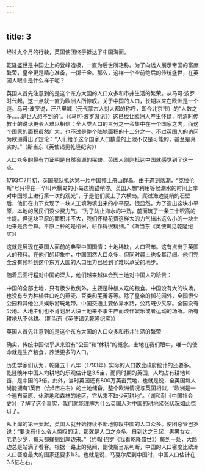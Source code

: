 ```yaml
---
---
---
```

title: 3
---



经过九个月的行驶，英国使团终于抵达了中国海面。

乾隆盛世是中国史上的登峰造极，一直为后世所艳称。为了向远人展示帝国的富庶繁荣，皇帝更是精心准备，一掷千金。那么，这样一个空前绝后的传统盛世，在英国人眼中是什么样子呢？

英国人首先注意到的是这个东方大国的人口众多和市井生活的繁荣。从马可·波罗时代起，这一点就一直为欧洲人所惊叹。关于中国的人口，长期以来在欧洲是一个谜。马可·波罗说，汗八里城（元代蒙古人对大都的称呼，即今北京市）的“人数之多……是世人想不到的”。（《马可·波罗游记》）这已经让欧洲人产生怀疑，明清时传教士的说话更令人难以相信：全人类人口的三分之一会集中在一个国家之内，而这个国家的面积虽然广大，也不过是整个陆地面积的十二分之一。不过英国人的访问为欧洲得出了定论：“人们给予这个国家人口数量的上限不仅是可能的，甚至是真实的。”（斯当东《英使谒见乾隆纪实》）

人口众多的最有力证明是自然资源的稀缺。英国人刚刚抵达中国就感觉到了这一点。

1793年7月初，英国舰队抵达第一片中国领土舟山群岛。由于遇到落潮，“克拉伦斯”号只得在一个叫六横岛的小岛边抛锚稍停。英国人想“利用等候潮水的时间上岸对中国领土进行第一次的观光”，于是他们爬上了六横岛。爬过海边陡峭的石壁后，他们在山下发现了一块人工填海填出来的小平原。很显然，为了造出这块小平原，本地的居民们没少费力气。“为了防止海水的冲洗，前面筑了一条三十呎高的土堤。但这块平原的面积并不大，我们怀疑花费这样大的力气搞出这么小的一块土地来是否合算。平原上种的是稻米，耕作得很精细。”（斯当东《英使谒见乾隆纪实》）

这就是展现在英国人面前的典型中国国情：土地稀缺，人口密布。这有点出乎英国人的预料。在他们的印象中，中国固然人口众多，但同时疆土也极其辽阔。他们完全没有预料到这个东方大国的人口压力已经到了难以承受的地步。

随着后面行程对中国的深入，他们越来越体会到土地对中国人的珍贵：

中国的全部土地，只有极少数例外，主要是种植人吃的粮食。中国没有大的牧场，也没有专为种植牲口吃的燕麦、豆类和芜菁等等。除了皇帝的御花园外，全国很少公园和其他公共娱乐游玩地带。中国交通主要依靠水路，公路既少又窄。全国没有公地。大地主们也不肯划出大块土地来不事生产而改作娱乐或者运动的场所。所有耕地从不休耕。（斯当东《英使谒见乾隆纪实》）



英国人首先注意到的是这个东方大国的人口众多和市井生活的繁荣

确实，传统中国似乎从来没有“公园”和“休耕”的概念。土地在我们眼中，唯一的使命就是生产粮食，养活更多的人口。

历史学家们认为，乾隆五十八年（1793年）实际的人口数比政府统计的还要多。乾隆晚年中国人均耕地的乐观估计是3.5亩，而同时期的英国，人均占有耕地10亩，是中国的3倍。此外，当时英国还有800万英亩荒地，也就是说，全英国每人尚能拥有1英亩（合6亩左右）的土地储备。整个欧洲情况与英国相似，“欧洲是一个遍布草原、休耕地和森林的地区，它从来不缺少可耕地”。（谢和耐《中国社会史》）了解了这个事实，我们就能理解为什么英国人对中国的耕地紧张状况如此惊讶了。

从上岸的第一天起，英国人就开始持续不断地惊叹中国的人口众多。使团总管巴罗说：“要说有什么令人惊叹的话，那就是人口之众多。自到达之日起，男男女女，老老少少，每天都蜂拥到岸边来。”（约翰·巴罗《我看乾隆盛世》）每到一处，大路边总是站满了看客。根据一路上的见闻，副使斯当东判断，中国的人口密度比欧洲人口密度最大的国家还要多1/3。也就是说，马戛尔尼到中国时，中国人口估计在3.5亿左右。